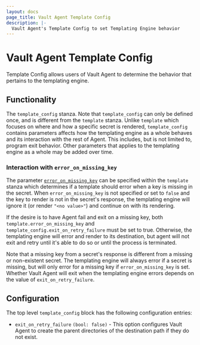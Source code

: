 ```yaml
---
layout: docs
page_title: Vault Agent Template Config
description: |-
  Vault Agent's Template Config to set Templating Engine behavior
---
```


# Vault Agent Template Config

Template Config allows users of Vault Agent to determine the behavior that
pertains to the templating engine.

## Functionality

The `template_config` stanza. Note that `template_config` can only be defined
once, and is different from the `template` stanza. Unlike `template` which
focuses on where and how a specific secret is rendered, `template_config`
contains parameters affects how the templating engine as a whole behaves and its
interaction with the rest of Agent. This includes, but is not limited to,
program exit behavior. Other parameters that applies to the templating engine as
a whole may be added over time.

### Interaction with `error_on_missing_key`

The parameter [`error_on_missing_key`](/docs/agent/template#error_on_missing_key) can be specified within the `template`
stanza which determines if a template should error when a key is missing
in the secret. When `error_on_missing_key` is
not specified or set to `false` and the key to render is not in the secret's
response, the templating engine will ignore it (or render `"<no value>"`)
and continue on with its rendering.

If the desire is to have Agent fail and exit on a missing key, both
`template.error_on_missing_key` and `template_config.exit_on_retry_failure` must
be set to true. Otherwise, the templating engine will error and render to its
destination, but agent will not exit and retry until it's able to do so or until
the process is terminated.

Note that a missing key from a secret's response is different from a missing or
non-existent secret. The templating engine will always error if a secret is missing, but will only error for a missing key if `error_on_missing_key` is set. Whether Vault Agent will exit when the templating engine errors depends on the value of `exit_on_retry_failure`.

## Configuration

The top level `template_config` block has the following configuration entries:

- `exit_on_retry_failure` `(bool: false)` - This option configures Vault Agent to create
  the parent directories of the destination path if they do not exist.
